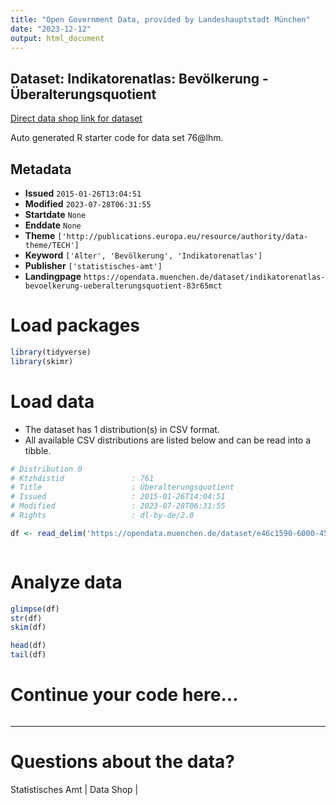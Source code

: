 ```yaml
---
title: "Open Government Data, provided by Landeshauptstadt München"
date: "2023-12-12"
output: html_document
---
```


## Dataset: Indikatorenatlas: Bevölkerung - Überalterungsquotient

[Direct data shop link for dataset](https://opendata.muenchen.de/dataset/indikatorenatlas-bevoelkerung-ueberalterungsquotient-83r65mct)

Auto generated R starter code for data set 76@lhm.

## Metadata

- **Issued** `2015-01-26T13:04:51`
- **Modified** `2023-07-28T06:31:55`
- **Startdate** `None`
- **Enddate** `None`
- **Theme** `['http://publications.europa.eu/resource/authority/data-theme/TECH']`
- **Keyword** `['Alter', 'Bevölkerung', 'Indikatorenatlas']`
- **Publisher** `['statistisches-amt']`
- **Landingpage** `https://opendata.muenchen.de/dataset/indikatorenatlas-bevoelkerung-ueberalterungsquotient-83r65mct`


# Load packages

```r

library(tidyverse)
library(skimr)

```

# Load data

-   The dataset has 1 distribution(s) in CSV format.
-   All available CSV distributions are listed below and can be read into a tibble.

```r

# Distribution 0
# Ktzhdistid               : 761
# Title                    : Überalterungsquotient
# Issued                   : 2015-01-26T14:04:51
# Modified                 : 2023-07-28T06:31:55
# Rights                   : dl-by-de/2.0

df <- read_delim('https://opendata.muenchen.de/dataset/e46c1590-6000-4556-b66c-62faf5a61048/resource/fe9aeef9-3479-407c-b38f-db73a4dadf9f/download/indikat_bevoelkerung_ueberalterungsquotient_240723.csv')



```

# Analyze data

```r

glimpse(df)
str(df)
skim(df)

head(df)
tail(df)

```

# Continue your code here...

```r

```

------------------------------------------------------------------------

# Questions about the data?

Statistisches Amt | Data Shop | 
